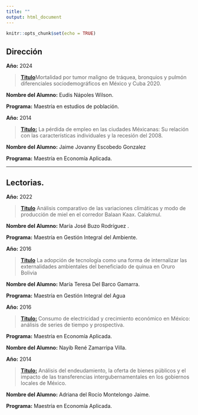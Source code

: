 ```yaml
---
title: ""
output: html_document
---
```


```r
knitr::opts_chunk$set(echo = TRUE)
```

## Dirección

**Año:** 2024


> **[Titulo](https://posgrado.colef.mx/tesis/20221654/)**Mortalidad por tumor maligno de tráquea, bronquios y pulmón diferenciales sociodemográficos en México y Cuba 2020.

**Nombre del Alumno:** Eudis Nápoles Wilson.

**Programa:** Maestría en estudios de población.


**Año:** 2014

> **[Titulo:](https://www.colef.mx/posgrado/wp-content/uploads/2014/11/Tesis-Escobedo-Gonzalez.pdf)** La pérdida de empleo en las ciudades Méxicanas: Su relación con las características individuales y la recesión del 2008.

**Nombre del Alumno:** Jaime Jovanny Escobedo Gonzalez

**Programa:** Maestría en Economía Aplicada.

---

## Lectorias.

**Año:** 2022

>**[Titulo]()**  Análisis comparativo de las variaciones climáticas y modo de producción de miel en el corredor Balaan Kaax. Calakmul.

**Nombre del Alumno:** María José Buzo Rodríguez .

**Programa:** Maestría en Gestión Integral del Ambiente.


**Año:** 2016

>**[Titulo](https://colef.repositorioinstitucional.mx/jspui/handle/1014/363)** La adopción de tecnología como una forma de internalizar las externalidades ambientales del beneficiado de quinua en Oruro Bolivia 

**Nombre del Alumno:** María Teresa Del Barco Gamarra.

**Programa:** Maestría en Gestión Integral del Agua


**Año:** 2016

>**[Titulo:](https://colef.repositorioinstitucional.mx/jspui/handle/1014/353) **Consumo de electricidad y crecimiento económico en México: análisis de series de tiempo y prospectiva.

**Programa:** Maestría en Economía Aplicada.

**Nombre del Alumno:** Nayib René Zamarripa Villa.


**Año:** 2014

> **[Titulo:](https://colef.repositorioinstitucional.mx/jspui/handle/1014/352)** Análisis del endeudamiento, la oferta de bienes públicos y el impacto de las transferencias intergubernamentales en los gobiernos locales de México.  

**Nombre del Alumno:** Adriana del Rocío Montelongo Jaime.

**Programa:** Maestría en Economía Aplicada.



